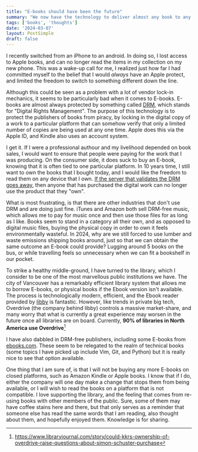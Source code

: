 ```yaml
---
title: "E-books should have been the future"
summary: "We now have the technology to deliver almost any book to any device, saving paper and cost. So why do I find myself so hesistent to commit to ebooks?"
tags: ['books', 'thoughts']
date: '2024-03-07'
layout: PostSimple
draft: false
---
```


I recently switched from an iPhone to an android. In doing so, I lost access to Apple books, and can no longer read the items in my collection on my new phone. This was a wake-up call for me, I realized just how far I had committed myself to the belief that I would *always* have an Apple protect, and limited the freedom to switch to something different down the line.

Although this could be seen as a problem with a lot of vendor lock-in mechanics, it seems to be particularly bad when it comes to E-books. E-books are almost always protected by something called [DRM](https://en.wikipedia.org/wiki/Digital_rights_management), which stands for "Digital Rights Management". The purpose of this technology is to protect the publishers of books from piracy, by locking in the digital copy of a work to a particular platform that can somehow verify that only a limited number of copies are being used at any one time. Apple does this via the Apple ID, and Kindle also uses an account system.

I get it. If I were a professional authour and my livelihood depended on book sales, I would want to ensure that people were paying for the work that I was producing. On the consumer side, it does suck to buy an E-book, knowing that it is often tied to one particular platform. In 10 years time, I still want to own the books that I bought today, and I would like the freedom to read them on any device that I own. [If the server that validates the DRM goes away](https://web.archive.org/web/20220216045215/https://news.slashdot.org/story/07/11/07/2014253/mlb-fans-who-bought-drm-videos-get-hosed), then anyone that has purchased the digital work can no longer use the product that they "own". 

What is most frustrating, is that there are other industries that don't use DRM and are doing just fine. iTunes and Amazon both sell DRM-free music, which allows me to pay for music once and then use those files for as long as I like. Books seem to stand in a category all their own, and as opposed to digital music files, buying the physical copy in order to own it feels environmentally wasteful. In 2024, why are we still forced to use lumber and waste emissions shipping books around, just so that we can obtain the same outcome an E-book could provide? Lugging around 5 books on the bus, or while travelling feels so unnecessary when we can fit a bookshelf in our pocket.

To strike a healthy middle-ground, I have turned to the library, which I consider to be one of the most marvellous public institutions we have. The city of Vancouver has a remarkably efficient library system that allows me to borrow E-books, or physical books if the Ebook version isn't available. The process is technologically modern, efficient, and the Ebook reader provided by [libby](https://libbyapp.com) is fantastic. However, like trends in private big tech, Overdrive (the company behind libby) controls a massive market-share, and many worry that what is currently a great experience may worsen in the future once all libraries are on board. Currently, **90\% of libraries in North America use Overdrive**[^1]

I have also dabbled in DRM-free publishers, including some E-books from [ebooks.com](https://ebooks.com). These seem to be relegated to the realm of technical books (some topics I have picked up include Vim, Git, and Python) but it is really nice to see that option available.

One thing that I am sure of, is that I will not be buying any more E-books on closed platforms, such as Amazon Kindle or Apple books. I know that if I do, either the company will one day make a change that stops them from being available, or I will wish to read the books on a platform that is not compatible. I love supporting the library, and the feeling that comes from re-using books with other members of the public. Sure, some of them may have coffee stains here and there, but that only serves as a reminder that someone else has read the same words that I am reading, also thought about them, and hopefully enjoyed them. Knowledge is for sharing.

[^1]: https://www.libraryjournal.com/story/could-kkrs-ownership-of-overdrive-raise-questions-about-simon-schuster-purchase
